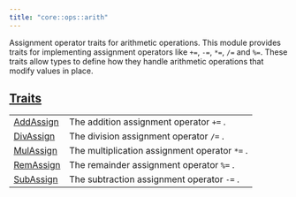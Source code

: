 ```yaml
---
title: "core::ops::arith"
---
```



Assignment operator traits for arithmetic operations.
This module provides traits for implementing assignment operators like `+=`, `-=`,
`*=`, `/=` and `%=`. These traits allow types to define how they handle
arithmetic operations that modify values in place.



## [Traits](./core-ops-arith-traits)

| | |
|:---|:---|
| [AddAssign](./core-ops-arith-AddAssign) | The addition assignment operator `+=` . |
| [DivAssign](./core-ops-arith-DivAssign) | The division assignment operator `/=` . |
| [MulAssign](./core-ops-arith-MulAssign) | The multiplication assignment operator `*=` . |
| [RemAssign](./core-ops-arith-RemAssign) | The remainder assignment operator `%=` . |
| [SubAssign](./core-ops-arith-SubAssign) | The subtraction assignment operator `-=` . |

